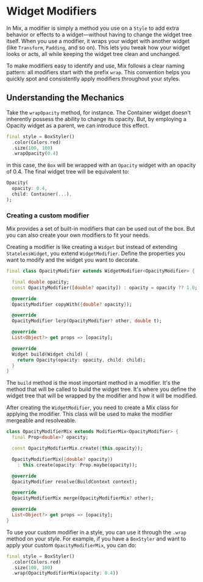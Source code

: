 
# Widget Modifiers

In Mix, a modifier is simply a method you use on a `Style` to add extra behavior or effects to a widget—without having to change the widget tree itself. When you use a modifier, it wraps your widget with another widget (like `Transform`, `Padding`, and so on). This lets you tweak how your widget looks or acts, all while keeping the widget tree clean and unchanged.

To make modifiers easy to identify and use, Mix follows a clear naming pattern: all modifiers start with the prefix `wrap`. This convention helps you quickly spot and consistently apply modifiers throughout your styles.

## Understanding the Mechanics

Take the `wrapOpacity` method, for instance. The Container widget doesn't inherently possess the ability to change its opacity. But, by employing a Opacity widget as a parent, we can introduce this effect.

```dart
final style = BoxStyler()
  .color(Colors.red)
  .size(100, 100)
  .wrapOpacity(0.4)
```

in this case, the `Box` will be wrapped with an `Opacity` widget with an opacity of 0.4. The final widget tree will be equivalent to:

```dart
Opacity(
  opacity: 0.4,
  child: Container(...),
);
```

### Creating a custom modifier

Mix provides a set of built-in modifiers that can be used out of the box. But you can also create your own modifiers to fit your needs.

Creating a modifier is like creating a `Widget` but instead of extending `StatelessWidget`, you extend `WidgetModifier`. Define the properties you want to modify and the widget you want to decorate.

```dart
final class OpacityModifier extends WidgetModifier<OpacityModifier> {

  final double opacity;
  const OpacityModifier([double? opacity]) : opacity = opacity ?? 1.0;

  @override
  OpacityModifier copyWith({double? opacity});

  @override
  OpacityModifier lerp(OpacityModifier? other, double t);

  @override
  List<Object?> get props => [opacity];

  @override
  Widget build(Widget child) {
    return Opacity(opacity: opacity, child: child);
  }
}
```

The `build` method is the most important method in a modifier. It's the method that will be called to build the widget tree. It's where you define the widget tree that will be wrapped by the modifier and how it will be modified.

After creating the `WidgetModifier`, you need to create a Mix class for applying the modifier. This class will be used to make the modifier mergeable and resolveable.

```dart
class OpacityModifierMix extends ModifierMix<OpacityModifier> {
  final Prop<double>? opacity;

  const OpacityModifierMix.create({this.opacity});

  OpacityModifierMix({double? opacity})
    : this.create(opacity: Prop.maybe(opacity));

  @override
  OpacityModifier resolve(BuildContext context);

  @override
  OpacityModifierMix merge(OpacityModifierMix? other);

  @override
  List<Object?> get props => [opacity];
}
```

To use your custom modifier in a style, you can use it through the `.wrap` method on your style. For example, if you have a `BoxStyler` and want to apply your custom `OpacityModifierMix`, you can do:

```dart
final style = BoxStyler()
  .color(Colors.red)
  .size(100, 100)
  .wrap(OpacityModifierMix(opacity: 0.4))
```